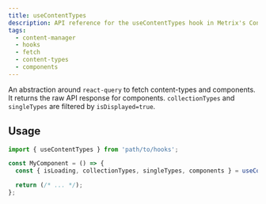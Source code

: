 ```yaml
---
title: useContentTypes
description: API reference for the useContentTypes hook in Metrix's Content Manager
tags:
  - content-manager
  - hooks
  - fetch
  - content-types
  - components
---
```


An abstraction around `react-query` to fetch content-types and components. It returns the raw API response
for components. `collectionTypes` and `singleTypes` are filtered by `isDisplayed=true`.

## Usage

```jsx
import { useContentTypes } from 'path/to/hooks';

const MyComponent = () => {
  const { isLoading, collectionTypes, singleTypes, components } = useContentTypes();

  return (/* ... */);
};
```
